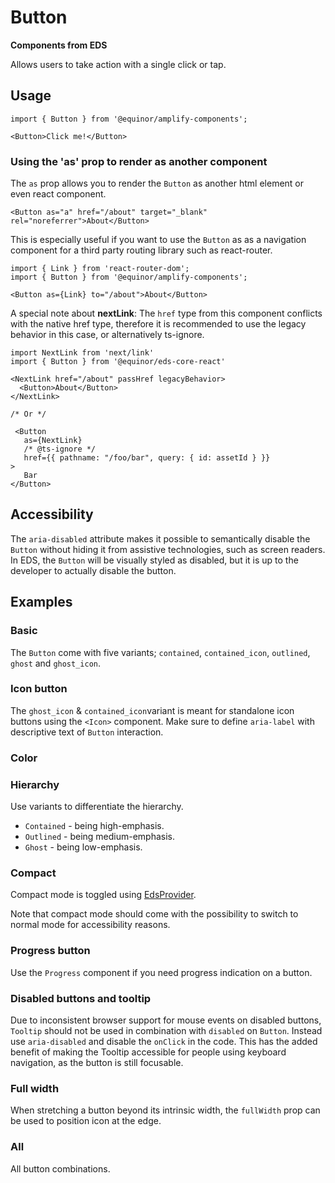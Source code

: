 

# Button

**Components from EDS**

Allows users to take action with a single click or tap.

<Links
  ariaUrl="https://www.w3.org/WAI/ARIA/apg/patterns/button/"
  figmaUrl="https://www.figma.com/file/0bGXR2sCwMVSDNyyzu5BXrO5/UI%E2%80%94User-Interface?node-id=17394%3A47297"
  sourceUrl="https://github.com/equinor/design-system/tree/develop/packages/eds-core-react/src/components/Button"
  edsSBUrl="https://storybook.eds.equinor.com/?path=/docs/inputs-button-button--docs"
/>

<Primary />
<Controls />
<Source />


## Usage

```tsx
import { Button } from '@equinor/amplify-components';

<Button>Click me!</Button>
```

### Using the 'as' prop to render as another component

The `as` prop allows you to render the `Button` as another html element or even react component.

```tsx
<Button as="a" href="/about" target="_blank" rel="noreferrer">About</Button>
```
This is especially useful if you want to use the `Button` as as a navigation component for a third party routing library such as react-router.

```tsx
import { Link } from 'react-router-dom';
import { Button } from '@equinor/amplify-components';

<Button as={Link} to="/about">About</Button>
```
A special note about **nextLink**: The `href` type from this component conflicts with the native href type, therefore it is recommended to use the legacy behavior in this case, or alternatively ts-ignore.
```tsx
import NextLink from 'next/link'
import { Button } from '@equinor/eds-core-react'

<NextLink href="/about" passHref legacyBehavior>
  <Button>About</Button>
</NextLink>

/* Or */

 <Button
   as={NextLink}
   /* @ts-ignore */
   href={{ pathname: "/foo/bar", query: { id: assetId } }}
>
   Bar
</Button>
```
## Accessibility
The `aria-disabled` attribute makes it possible to semantically disable the `Button` without hiding it from assistive technologies, such as screen readers.
In EDS, the `Button` will be visually styled as disabled, but it is up to the developer to actually disable the button.

<Canvas of={ComponentStories.Accessibility} />

## Examples

### Basic
The `Button` come with five variants; `contained`,  `contained_icon`, `outlined`, `ghost` and `ghost_icon`.

<Canvas of={ComponentStories.Basic} />

### Icon button
The `ghost_icon` & `contained_icon`variant is meant for standalone icon buttons using the `<Icon>` component.
Make sure to define `aria-label` with descriptive text of `Button` interaction.

<Canvas of={ComponentStories.IconButton} />

### Color

<Canvas of={ComponentStories.Color} />

### Hierarchy
Use variants to differentiate the hierarchy.
<ul>
  <li><code>Contained</code> - being high-emphasis.</li>
  <li><code>Outlined</code> - being medium-emphasis.</li>
  <li><code>Ghost</code> - being low-emphasis.</li>
</ul>

<Canvas of={ComponentStories.Hierarchy} />

### Compact
Compact mode is toggled using [EdsProvider](?path=/docs/edsprovider--introduction).

Note that compact mode should come with the possibility to switch to normal mode for accessibility reasons.

<Canvas of={ComponentStories.Compact} />

### Progress button
Use the `Progress` component if you need progress indication on a button.

<Canvas of={ComponentStories.ProgressButton} />

### Disabled buttons and tooltip
Due to inconsistent browser support for mouse events on disabled buttons, `Tooltip`
should not be used in combination with `disabled` on `Button`. Instead use `aria-disabled`
and disable the `onClick` in the code. This has the added benefit of making the
Tooltip accessible for people using keyboard navigation, as the button is still focusable.

<Canvas of={ComponentStories.WithTooltip} />

### Full width
When stretching a button beyond its intrinsic width, the `fullWidth` prop can be used to position icon at the edge.

<Canvas of={ComponentStories.FullWidth} />

### All
All button combinations.

<Canvas of={ComponentStories.All} />